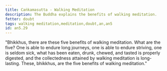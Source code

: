 ```yaml
---
title: Caṅkamasutta - Walking Meditation
description: The Buddha explains the benefits of walking meditation.
fetter: doubt
tags: walking meditation,meditation,doubt,an,an5
id: an5.29
---
```


"Bhikkhus, there are these five benefits of walking meditation. What are the five? One is able to endure long journeys, one is able to endure striving, one is seldom sick, what has been eaten, drunk, chewed, and tasted is properly digested, and the collectedness attained by walking meditation is long-lasting. These, bhikkhus, are the five benefits of walking meditation."